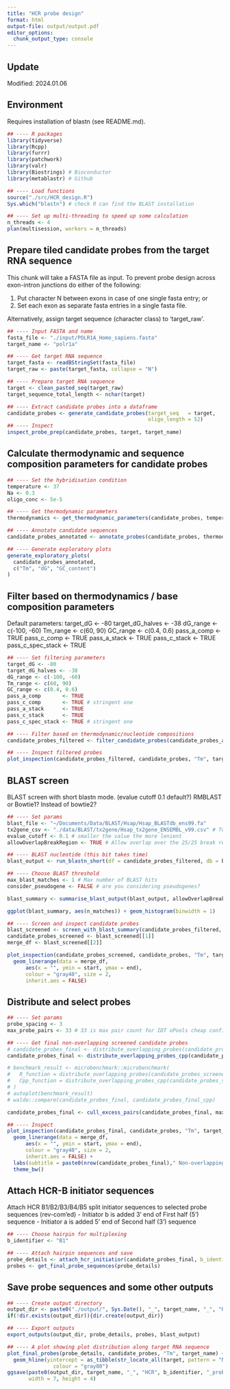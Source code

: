 ```yaml
---
title: "HCR probe design"
format: html
output-file: output/output.pdf
editor_options: 
  chunk_output_type: console
---
```


## Update

Modified: 2024.01.06

## Environment

Requires installation of blastn (see README.md).

```r
## ---- R packages 
library(tidyverse) 
library(Rcpp)
library(furrr) 
library(patchwork) 
library(valr) 
library(Biostrings) # Bioconductor
library(metablastr) # Github

## ---- Load functions
source("./src/HCR_design.R")
Sys.which("blastn") # check R can find the BLAST installation

## ---- Set up multi-threading to speed up some calculation
n_threads <- 4
plan(multisession, workers = n_threads) 

```


## Prepare tiled candidate probes from the target RNA sequence 

This chunk will take a FASTA file as input. To prevent probe design across exon-intron junctions do either of the following:

  (1) Put character N between exons in case of one single fasta entry; or
  (2) Set each exon as separate fasta entries in a single fasta file. 
  
Alternatively, assign target sequence (character class) to 'target_raw'. 

```r
## ---- Input FASTA and name
fasta_file <- "./input/POLR1A_Homo_sapiens.fasta" 
target_name <- "polr1a"

## ---- Get target RNA sequence
target_fasta <- readBStringSet(fasta_file)
target_raw <- paste(target_fasta, collapse = "N")

## ---- Prepare target RNA sequence
target <- clean_pasted_seq(target_raw)
target_sequence_total_length <- nchar(target)

## ---- Extract candidate probes into a dataframe
candidate_probes <- generate_candidate_probes(target_seq   = target,
                                              oligo_length = 52)
## ---- Inspect
inspect_probe_prep(candidate_probes, target, target_name)


```


## Calculate thermodynamic and sequence composition parameters for candidate probes 

```r
## ---- Set the hybridisation condition
temperature <- 37
Na <- 0.3
oligo_conc <- 5e-5

## ---- Get thermodynamic parameters
thermodynamics <- get_thermodynamic_parameters(candidate_probes, temperature, Na, oligo_conc)

## ---- Annotate candidate sequences 
candidate_probes_annotated <- annotate_probes(candidate_probes, thermodynamics)

## ---- Generate exploratory plots
generate_exploratory_plots(
  candidate_probes_annotated, 
  c("Tm", "dG", "GC_content")
)

```

## Filter based on thermodynamics / base composition parameters 

Default parameters: 
target_dG <- -80
target_dG_halves <- -38
dG_range <- c(-100, -60)
Tm_range <- c(60, 90)
GC_range <- c(0.4, 0.6)
pass_a_comp       <- TRUE
pass_c_comp       <- TRUE
pass_a_stack      <- TRUE
pass_c_stack      <- TRUE
pass_c_spec_stack <- TRUE

```r
## ---- Set filtering parameters
target_dG <- -80
target_dG_halves <- -38
dG_range <- c(-100, -60)
Tm_range <- c(60, 90)
GC_range <- c(0.4, 0.6)
pass_a_comp       <- TRUE
pass_c_comp       <- TRUE # stringent one
pass_a_stack      <- TRUE
pass_c_stack      <- TRUE
pass_c_spec_stack <- TRUE # stringent one

## ---- Filter based on thermodynamic/nucleotide compositions
candidate_probes_filtered <- filter_candidate_probes(candidate_probes_annotated)

## ---- Inspect filtered probes
plot_inspection(candidate_probes_filtered, candidate_probes, "Tm", target_name)

```


## BLAST screen

BLAST screen with short blastn mode. (evalue cutoff 0.1 default?)
RMBLAST or Bowtie1? Instead of bowtie2?

```r
## ---- Set params
blast_file <- "~/Documents/Data/BLAST/Hsap/Hsap_BLASTdb_ens99.fa"
tx2gene_csv <- "./data/BLAST/tx2gene/Hsap_tx2gene_ENSEMBL_v99.csv" # To convert tx_id to gene_id
evalue_cutoff <- 0.1 # smaller the value the more lenient
allowOverlapBreakRegion <- TRUE # Allow overlap over the 25/25 break region?

## ---- BLAST nucleotide (this bit takes time)
blast_output <- run_blastn_short(df = candidate_probes_filtered, db = blast_file, tx2gene = tx2gene_csv)

## ---- Choose BLAST threshold
max_blast_matches <- 1 # Max number of BLAST hits
consider_pseudogene <- FALSE # are you considering pseudogenes?

blast_summary <- summarise_blast_output(blast_output, allowOverlapBreakRegion, evalue_cutoff = evalue_cutoff, consider_pseudogene)

ggplot(blast_summary, aes(n_matches)) + geom_histogram(binwidth = 1)

## ---- Screen and inspect candidate probes
blast_screened <- screen_with_blast_summary(candidate_probes_filtered, max_blast_matches, blast_summary)
candidate_probes_screened <- blast_screened[[1]]
merge_df <- blast_screened[[2]]

plot_inspection(candidate_probes_screened, candidate_probes, "Tm", target_name) +
  geom_linerange(data = merge_df, 
      aes(x = "", ymin = start, ymax = end),
      colour = "gray40", size = 2,
      inherit.aes = FALSE)

```

## Distribute and select probes

```r
## ---- Set params
probe_spacing <- 3
max_probe_pairs <- 33 # 33 is max pair count for IDT oPools cheap configuration

## ---- Get final non-overlapping screened candidate probes 
# candidate_probes_final <- distribute_overlapping_probes(candidate_probes_screened, merge_df, probe_spacing)
candidate_probes_final <- distribute_overlapping_probes_cpp(candidate_probes_screened, merge_df, probe_spacing)

# benchmark_result <- microbenchmark::microbenchmark(
#   R_function = distribute_overlapping_probes(candidate_probes_screened, merge_df, probe_spacing),
#   Cpp_function = distribute_overlapping_probes_cpp(candidate_probes_screened, merge_df, probe_spacing)
# )
# autoplot(benchmark_result)
# waldo::compare(candidate_probes_final, candidate_probes_final_cpp)

candidate_probes_final <- cull_excess_pairs(candidate_probes_final, max_probe_pairs)

## ---- Inspect
plot_inspection(candidate_probes_final, candidate_probes, "Tm", target_name) +
  geom_linerange(data = merge_df, 
      aes(x = "", ymin = start, ymax = end),
      colour = "gray40", size = 2,
      inherit.aes = FALSE) + 
  labs(subtitle = paste0(nrow(candidate_probes_final)," Non-overlapping probes")) + 
  theme_bw()

```

## Attach HCR-B initiator sequences 

Attach HCR B1/B2/B3/B4/B5 split initiator sequences to selected probe sequences (rev-com'ed)
 - Initiator b is added 3' end of First half (5') sequence
 - Initiator a is added 5' end of Second half (3') sequence

```r
## ---- Choose hairpin for multiplexing
b_identifier <- "B1"

## ---- Attach hairpin sequences and save 
probe_details <- attach_hcr_initiatior(candidate_probes_final, b_identifier = b_identifier, target_name = target_name)
probes <- get_final_probe_sequences(probe_details)

```

## Save probe sequences and some other outputs

```r
## ---- Create output directory
output_dir <- paste0("./output/", Sys.Date(), "_", target_name, "_", "HCR", b_identifier, "/")
if(!dir.exists(output_dir)){dir.create(output_dir)}

## ---- Export outputs 
export_outputs(output_dir, probe_details, probes, blast_output)

## ---- A plot showing plot distribution along target RNA sequence
plot_final_probes(probe_details, candidate_probes, "Tm", target_name) +
  geom_hline(yintercept = as_tibble(str_locate_all(target, pattern = "N")[[1]]) %>% pull(start),
               colour = "gray80")
ggsave(paste0(output_dir, target_name, "_", "HCR", b_identifier, "_probes.pdf"), 
       width = 7, height = 4)
  
```














































































